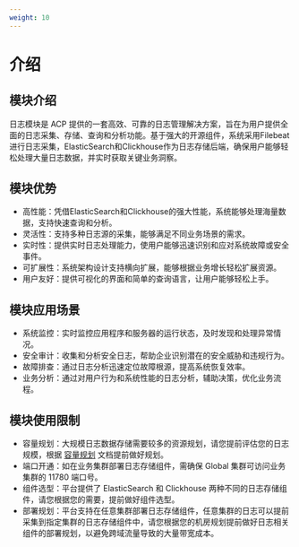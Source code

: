 ```yaml
---
weight: 10
---
```


# 介绍

## 模块介绍

日志模块是 ACP 提供的一套高效、可靠的日志管理解决方案，旨在为用户提供全面的日志采集、存储、查询和分析功能。基于强大的开源组件，系统采用Filebeat进行日志采集，ElasticSearch和Clickhouse作为日志存储后端，确保用户能够轻松处理大量日志数据，并实时获取关键业务洞察。

## 模块优势

-  高性能：凭借ElasticSearch和Clickhouse的强大性能，系统能够处理海量数据，支持快速查询和分析。
-  灵活性：支持多种日志源的采集，能够满足不同业务场景的需求。
-  实时性：提供实时日志处理能力，使用户能够迅速识别和应对系统故障或安全事件。
-  可扩展性：系统架构设计支持横向扩展，能够根据业务增长轻松扩展资源。
-  用户友好：提供可视化的界面和简单的查询语言，让用户能够轻松上手。

## 模块应用场景

-  系统监控：实时监控应用程序和服务器的运行状态，及时发现和处理异常情况。
-  安全审计：收集和分析安全日志，帮助企业识别潜在的安全威胁和违规行为。
-  故障排查：通过日志分析迅速定位故障根源，提高系统恢复效率。
-  业务分析：通过对用户行为和系统性能的日志分析，辅助决策，优化业务流程。

## 模块使用限制

-  容量规划：大规模日志数据存储需要较多的资源规划，请您提前评估您的日志规模，根据 [容量规划](./architecture/capacity_planning.mdx) 文档提前做好规划。
-  端口开通：如在业务集群部署日志存储组件，需确保 Global 集群可访问业务集群的 11780 端口号。
-  组件选型：平台提供了 ElasticSearch 和 Clickhouse 两种不同的日志存储组件，请您根据您的需要，提前做好组件选型。
-  部署规划：平台支持在任意集群部署日志存储组件，任意集群的日志可以提前采集到指定集群的日志存储组件中，请您根据您的机房规划提前做好日志相关组件的部署规划，以避免跨域流量导致的大量带宽成本。


